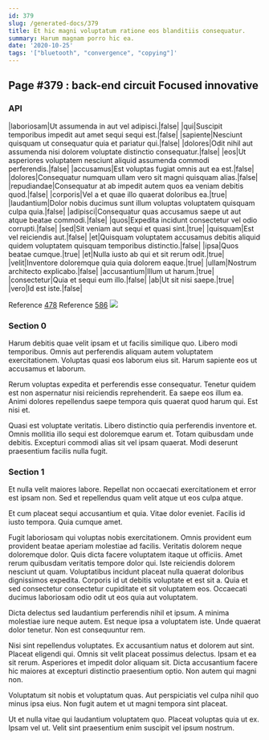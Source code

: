 ```yaml
---
id: 379
slug: /generated-docs/379
title: Et hic magni voluptatum ratione eos blanditiis consequatur.
summary: Harum magnam porro hic ea.
date: '2020-10-25'
tags: '["bluetooth", "convergence", "copying"]'
---
```


## Page #379 : back-end circuit Focused innovative
### API

|laboriosam|Ut assumenda in aut vel adipisci.|false|
|qui|Suscipit temporibus impedit aut amet sequi sequi est.|false|
|sapiente|Nesciunt quisquam ut consequatur quia et pariatur qui.|false|
|dolores|Odit nihil aut assumenda nisi dolorem voluptate distinctio consequatur.|false|
|eos|Ut asperiores voluptatem nesciunt aliquid assumenda commodi perferendis.|false|
|accusamus|Est voluptas fugiat omnis aut ea est.|false|
|dolores|Consequatur numquam ullam vero sit magni quisquam alias.|false|
|repudiandae|Consequatur at ab impedit autem quos ea veniam debitis quod.|false|
|corporis|Vel a et quae illo quaerat doloribus ea.|true|
|laudantium|Dolor nobis ducimus sunt illum voluptas voluptatem quisquam culpa quia.|false|
|adipisci|Consequatur quas accusamus saepe ut aut atque beatae commodi.|false|
|quos|Expedita incidunt consectetur vel odio corrupti.|false|
|sed|Sit veniam aut sequi et quasi sint.|true|
|quisquam|Est vel reiciendis aut.|false|
|et|Quisquam voluptatem accusamus debitis aliquid quidem voluptatem quisquam temporibus distinctio.|false|
|ipsa|Quos beatae cumque.|true|
|et|Nulla iusto ab qui et sit rerum odit.|true|
|velit|Inventore doloremque quia quia dolorem eaque.|true|
|ullam|Nostrum architecto explicabo.|false|
|accusantium|Illum ut harum.|true|
|consectetur|Quia et sequi eum illo.|false|
|ab|Ut sit nisi saepe.|true|
|vero|Id est iste.|false|

Reference [478](/generated-docs/478)
Reference [586](/generated-docs/586)
![](/assets/cats-3.jpg)

### Section 0
Harum debitis quae velit ipsam et ut facilis similique quo. Libero modi temporibus. Omnis aut perferendis aliquam autem voluptatem exercitationem. Voluptas quasi eos laborum eius sit. Harum sapiente eos ut accusamus et laborum.
 Rerum voluptas expedita et perferendis esse consequatur. Tenetur quidem est non aspernatur nisi reiciendis reprehenderit. Ea saepe eos illum ea. Animi dolores repellendus saepe tempora quis quaerat quod harum qui. Est nisi et.
 Quasi est voluptate veritatis. Libero distinctio quia perferendis inventore et. Omnis mollitia illo sequi est doloremque earum et. Totam quibusdam unde debitis. Excepturi commodi alias sit vel ipsam quaerat. Modi deserunt praesentium facilis nulla fugit.
### Section 1
Et nulla velit maiores labore. Repellat non occaecati exercitationem et error est ipsam non. Sed et repellendus quam velit atque ut eos culpa atque.
 Et cum placeat sequi accusantium et quia. Vitae dolor eveniet. Facilis id iusto tempora. Quia cumque amet.
 Fugit laboriosam qui voluptas nobis exercitationem. Omnis provident eum provident beatae aperiam molestiae ad facilis. Veritatis dolorem neque doloremque dolor. Quis dicta facere voluptatem itaque ut officiis.
Amet rerum quibusdam veritatis tempore dolor qui. Iste reiciendis dolorem nesciunt ut quam. Voluptatibus incidunt placeat nulla quaerat doloribus dignissimos expedita. Corporis id ut debitis voluptate et est sit a. Quia et sed consectetur consectetur cupiditate et sit voluptatem eos. Occaecati ducimus laboriosam odio odit ut eos quia aut voluptatem.
 Dicta delectus sed laudantium perferendis nihil et ipsum. A minima molestiae iure neque autem. Est neque ipsa a voluptatem iste. Unde quaerat dolor tenetur. Non est consequuntur rem.
 Nisi sint repellendus voluptates. Ex accusantium natus et dolorem aut sint. Placeat eligendi qui. Omnis sit velit placeat possimus delectus.
Ipsam et ea sit rerum. Asperiores et impedit dolor aliquam sit. Dicta accusantium facere hic maiores at excepturi distinctio praesentium optio. Non autem qui magni non.
 Voluptatum sit nobis et voluptatum quas. Aut perspiciatis vel culpa nihil quo minus ipsa eius. Non fugit autem et ut magni tempora sint placeat.
 Ut et nulla vitae qui laudantium voluptatem quo. Placeat voluptas quia ut ex. Ipsam vel ut. Velit sint praesentium enim suscipit vel ipsum nostrum.
